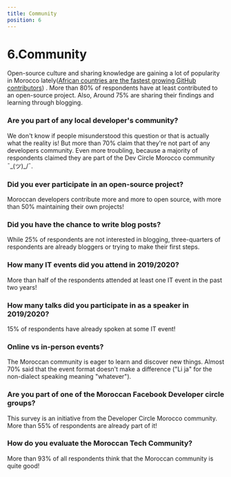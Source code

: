 ```yaml
---
title: Community
position: 6
---
```


# 6.Community

Open-source culture and sharing knowledge are gaining a lot of popularity in Morocco lately(<a target='_blank' href='https://www.htxt.co.za/2019/11/11/african-countries-are-the-fastest-growing-github-contributors/#:~:text=Morocco'>African countries are the fastest growing GitHub contributors</a>) . More than 80% of respondents have at least contributed to an open-source project. Also, Around 75% are sharing their findings and learning through blogging.

### Are you part of any local developer's community?

We don't know if people misunderstood this question or that is actually what the reality is! But more than 70% claim that they're not part of any developers community. Even more troubling, because a majority of respondents claimed they are part of the Dev Circle Morocco community ¯\_(ツ)\_/¯.

<Chart id="community-q-0" title={false} />

### Did you ever participate in an open-source project?

Moroccan developers contribute more and more to open source, with more than 50% maintaining their own projects!

<Chart id="community-q-1" title={false} />

### Did you have the chance to write blog posts?

While 25% of respondents are not interested in blogging, three-quarters of respondents are already bloggers or trying to make their first steps.

<Chart id="community-q-2" title={false} />

### How many IT events did you attend in 2019/2020?

More than half of the respondents attended at least one IT event in the past two years!

<Chart id="community-q-3" title={false} />

### How many talks did you participate in as a speaker in 2019/2020?

15% of respondents have already spoken at some IT event!

<Chart id="community-q-4" title={false} />

### Online vs in-person events?

The Moroccan community is eager to learn and discover new things. Almost 70% said that the event format doesn't make a difference ("Li ja" for the non-dialect speaking meaning "whatever").

<Chart id="community-q-5" title={false} />

### Are you part of one of the Moroccan Facebook Developer circle groups?

This survey is an initiative from the Developer Circle Morocco community. More than 55% of respondents are already part of it!

<Chart id="community-q-6" title={false} />

### How do you evaluate the Moroccan Tech Community?

More than 93% of all respondents think that the Moroccan community is quite good!

<Chart id="community-q-7" title={false} />
